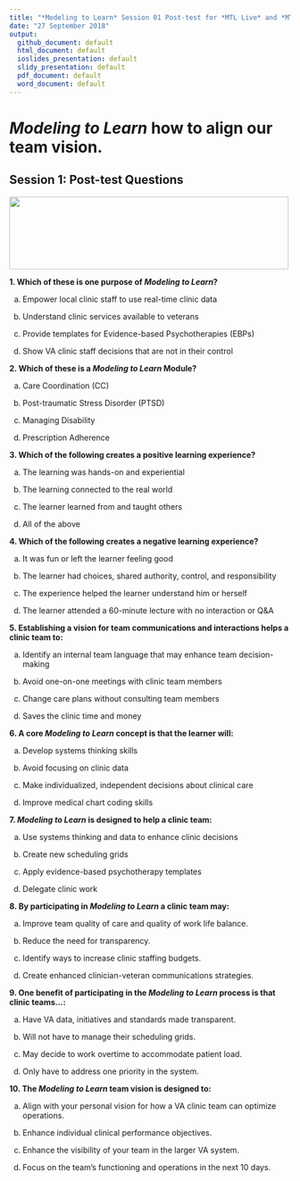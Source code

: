 ```yaml
---
title: "*Modeling to Learn* Session 01 Post-test for *MTL Live* and *MTL Video*"
date: "27 September 2018"
output: 
  github_document: default
  html_document: default
  ioslides_presentation: default
  slidy_presentation: default
  pdf_document: default
  word_document: default
---
```

# *Modeling to Learn* how to align our team vision.
<!-- MTL Logo, HTML img tag -->
## Session 1: Post-test Questions	
<img src = "https://raw.githubusercontent.com/lzim/teampsd/teampsd_style/mtl_logo/mtl_testdontguess_sm.png"
     height = "130" width = "500">  
					
**1. Which of these is one purpose of *Modeling to Learn*?**						

a. Empower local clinic staff to use real-time clinic data	

b. Understand clinic services available to veterans						

c. Provide templates for Evidence-based Psychotherapies (EBPs)						

d. Show VA clinic staff decisions that are not in their control						
							
**2. Which of these is a *Modeling to Learn* Module?**						

a. Care Coordination (CC)						

b. Post-traumatic Stress Disorder (PTSD)						

c. Managing Disability						

d. Prescription Adherence						
							
**3. Which of the following creates a positive learning experience?**						

a. The learning was hands-on and experiential						

b. The learning connected to the real world						

c. The learner learned from and taught others						

d. All of the above						
							
**4. Which of the following creates a negative learning experience?**						

a. It was fun or left the learner feeling good						

b. The learner had choices, shared authority, control, and responsibility						

c. The experience helped the learner understand him or herself						

d. The learner attended a 60-minute lecture with no interaction or Q&A						
							
**5. Establishing a vision for team communications and interactions helps a clinic team to:**					

a. Identify an internal team language that may enhance team decision-making						

b. Avoid one-on-one meetings with clinic team members						

c. Change care plans without consulting team members						

d. Saves the clinic time and money						
											
**6. A core *Modeling to Learn* concept is that the learner will:**						

a. Develop systems thinking skills						

b. Avoid focusing on clinic data						

c. Make individualized, independent decisions about clinical care						

d. Improve medical chart coding skills						
												
**7. *Modeling to Learn* is designed to help a clinic team:**						

a. Use systems thinking and data to enhance clinic decisions						

b. Create new scheduling grids						

c. Apply evidence-based psychotherapy templates						

d. Delegate clinic work						
							
**8. By participating in *Modeling to Learn* a clinic team may:**						

a. Improve team quality of care and quality of work life balance.						

b. Reduce the need for transparency.						

c. Identify ways to increase clinic staffing budgets.						

d. Create enhanced clinician-veteran communications strategies.						
													
**9. One benefit of participating in the *Modeling to Learn* process is that clinic teams...:**						

a. Have VA data, initiatives and standards made transparent.						

b. Will not have to manage their scheduling grids.						

c. May decide to work overtime to accommodate patient load.						

d. Only have to address one priority in the system.						
													
**10. The *Modeling to Learn* team vision  is designed to:**						

a. Align with your personal vision for how a VA clinic team can optimize operations.						

b. Enhance individual clinical performance objectives.						

c. Enhance the visibility of your team in the larger VA system.						

d. Focus on the team’s functioning and operations in the next 10 days.						
